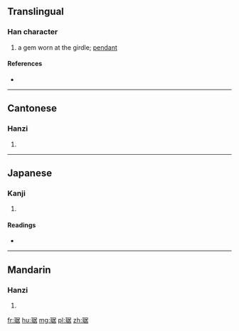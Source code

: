 ==Translingual==

===Han character===
{{Han char|rn=96|rad=玉|as=08|sn=12|four=17164|canj=MGSJR}}

# a gem worn at the girdle; [[pendant]]

====References====
* {{Han ref|kx=0734.090|dkj=21047|dj=1146.150|hdz=21124.070|uh=741A|ud=29722|bh=DAA1|bd=55969}}

----

==Cantonese==

===Hanzi===
{{yue-hanzi|jyut=|y=geui1}}

# {{defn|lang=yue|sort=玉08}}

----

==Japanese==

===Kanji===
{{ja-kanji|grade=|rs=玉08}}

# {{defn|lang=ja|sort=玉08}}

====Readings====
* {{ja-readings|on=[[きょ]] (kyo), [[こ]] (ko)|kun=|nanori=}}

----

==Mandarin==

===Hanzi===
{{cmn-hanzi|pin=[[jū]] ([[ju1]])|wg=chü<sup>1</sup>}}

# {{defn|lang=cmn|sort=玉08}}

[[fr:琚]]
[[hu:琚]]
[[mg:琚]]
[[pl:琚]]
[[zh:琚]]